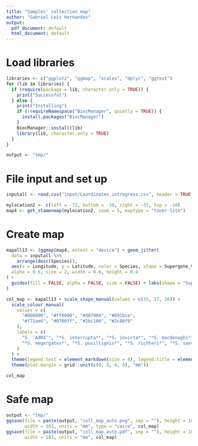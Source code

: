 ```yaml
---
title: "Samples' collection map"
author: "Gabriel Luis Hernandez"
output:
  pdf_document: default
  html_document: default
---
```

# Load libraries

```r
libraries <- c("ggplot2", "ggmap", "scales", "dplyr", "ggtext")
for (lib in libraries) {
  if (require(package = lib, character.only = TRUE)) {
    print("Successful")
  } else {
    print("Installing")
    if (!requireNamespace("BiocManager", quietly = TRUE)) {
      install.packages("BiocManager")
    }
    BiocManager::install(lib)
    library(lib, character.only = TRUE)
  }
}

output <- "tmp/"
```

# File input and set up

```r
inputall <- read.csv("input/Coordinates_introgress.csv", header = TRUE, fill = TRUE)

mylocation2 <- c(left = -73, bottom = -38, right = -37, top = -10)
map4 <- get_stamenmap(mylocation2, zoom = 5, maptype = "toner-lite")
```

# Create map

```r
mapall13 <- (ggmap(map4, extent = "device") + geom_jitter(
  data = inputall %>%
    arrange(desc(Species)),
  aes(x = Longitude, y = Latitude, color = Species, shape = Supergene_Variant, stroke = 0.9),
  alpha = 0.6, size = 2, width = 0.6, height = 0.4
) +
  guides(fill = FALSE, alpha = FALSE, size = FALSE) + labs(shape = "Supergene variant")
)

col_map <- mapall13 + scale_shape_manual(values = c(15, 17, 16)) +
  scale_colour_manual(
    values = c(
      "#000000", "#ff0600", "#d87904", "#891bce",
      "#f71ae6", "#0700ff", "#2bc100", "#2c88f9"
    ),
    labels = c(
      "S. 'AdRX'", "*S. interrupta*", "*S. invicta*", "*S. macdonaghi*",
      "*S. megergates*", "*S. pusillignis*", "*S. richteri*", "*S. saevissima*"
    )
  ) +
  theme(legend.text = element_markdown(size = 8), legend.title = element_text(size = 9)) +
  theme(plot.margin = grid::unit(c(0, 0, 0, 0), "mm"))

col_map
```

# Safe map

```r
output <- "tmp/"
ggsave(file = paste(output, "coll_map_auto.png", sep = ""), height = 183,
       width = 183, units = "mm", type = "cairo", col_map)
ggsave(file = paste(output, "coll_map_auto.pdf", sep = ""), height = 183,
       width = 183, units = "mm", col_map)
```
